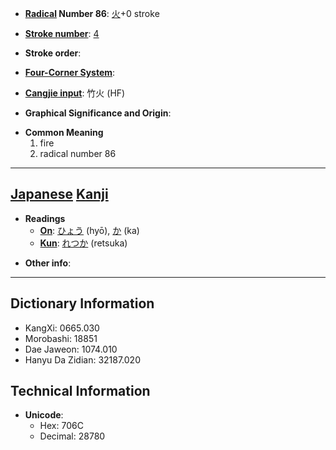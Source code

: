 * '''[[Wiktionary:Chinese radical index| Radical]] Number 86''': [[Wiktionary:Chinese radical index 火|火]]+0 stroke

* '''[[Wiktionary:Chinese total strokes index|Stroke number]]''': [[Wiktionary:Chinese total strokes index 4|4]]

* '''Stroke order''': 

* '''[[Wiktionary:Chinese four corner index|Four-Corner System]]''': 

* '''[[Wiktionary:Chinese Cangjie index|Cangjie input]]''': 竹火 (HF)

* '''Graphical Significance and Origin''': 

* '''Common Meaning'''
*#fire
*# radical number 86


----

== [[Japanese]] [[Kanji]] ==

* '''Readings'''
** '''[[On]]''': [[ひょう]] (hyō), [[か]] (ka)
** '''[[Kun]]''': [[れつか]] (retsuka)

* '''Other info''':  

----

== Dictionary Information ==

* KangXi: 0665.030
* Morobashi: 18851
* Dae Jaweon: 1074.010
* Hanyu Da Zidian: 32187.020

== Technical Information ==

* '''Unicode''':
** Hex: 706C
** Decimal: 28780